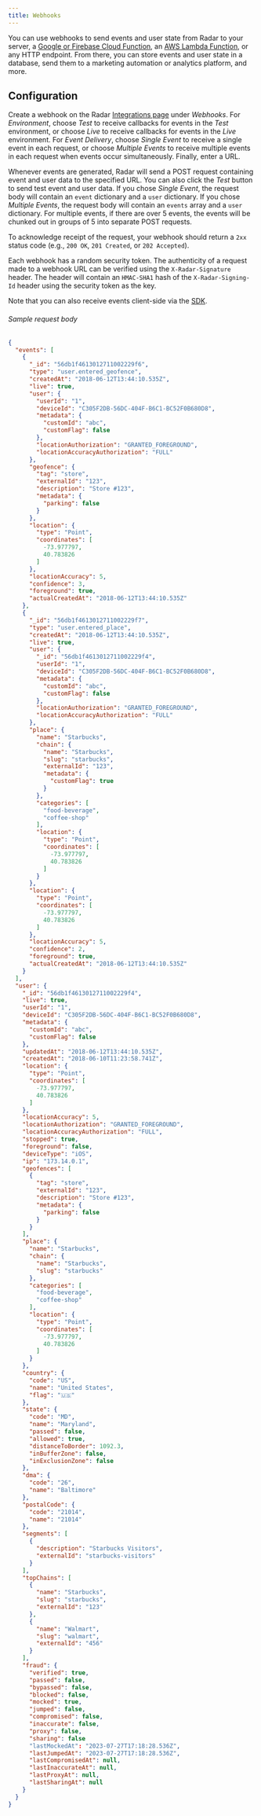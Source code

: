 ```yaml
---
title: Webhooks
---
```


You can use webhooks to send events and user state from Radar to your server, a [Google or Firebase Cloud Function](https://firebase.google.com/docs/functions/functions-and-firebase), an [AWS Lambda Function](https://aws.amazon.com/lambda/), or any HTTP endpoint. From there, you can store events and user state in a database, send them to a marketing automation or analytics platform, and more.

## Configuration

Create a webhook on the Radar [Integrations page](https://radar.com/dashboard/integrations) under *Webhooks*. For *Environment*, choose *Test* to receive callbacks for events in the *Test* environment, or choose *Live* to receive callbacks for events in the *Live* environment. For *Event Delivery*, choose *Single Event* to receive a single event in each request, or choose *Multiple Events* to receive multiple events in each request when events occur simultaneously. Finally, enter a URL.

Whenever events are generated, Radar will send a <span className="badge badge--info">POST</span> request containing event and user data to the specified URL. You can also click the *Test* button to send test event and user data. If you chose *Single Event*, the request body will contain an `event` dictionary and a `user` dictionary. If you chose *Multiple Events*, the request body will contain an `events` array and a `user` dictionary. For multiple events, if there are over 5 events, the events will be chunked out in groups of 5 into separate <span className="badge badge--info">POST</span> requests.

To acknowledge receipt of the request, your webhook should return a `2xx` status code (e.g., `200 OK`, `201 Created`, or `202 Accepted`).

Each webhook has a random security token. The authenticity of a request made to a webhook URL can be verified using the `X-Radar-Signature` header. The header will contain an `HMAC-SHA1` hash of the `X-Radar-Signing-Id` header using the security token as the key.

Note that you can also receive events client-side via the [SDK](/sdk).

###### Sample request body

```json
{
  "events": [
    {
      "_id": "56db1f4613012711002229f6",
      "type": "user.entered_geofence",
      "createdAt": "2018-06-12T13:44:10.535Z",
      "live": true,
      "user": {
        "userId": "1",
        "deviceId": "C305F2DB-56DC-404F-B6C1-BC52F0B680D8",
        "metadata": {
          "customId": "abc",
          "customFlag": false
        },
        "locationAuthorization": "GRANTED_FOREGROUND",
        "locationAccuracyAuthorization": "FULL"
      },
      "geofence": {
        "tag": "store",
        "externalId": "123",
        "description": "Store #123",
        "metadata": {
          "parking": false
        }
      },
      "location": {
        "type": "Point",
        "coordinates": [
          -73.977797,
          40.783826
        ]
      },
      "locationAccuracy": 5,
      "confidence": 3,
      "foreground": true,
      "actualCreatedAt": "2018-06-12T13:44:10.535Z"
    },
    {
      "_id": "56db1f4613012711002229f7",
      "type": "user.entered_place",
      "createdAt": "2018-06-12T13:44:10.535Z",
      "live": true,
      "user": {
        "_id": "56db1f4613012711002229f4",
        "userId": "1",
        "deviceId": "C305F2DB-56DC-404F-B6C1-BC52F0B680D8",
        "metadata": {
          "customId": "abc",
          "customFlag": false
        },
        "locationAuthorization": "GRANTED_FOREGROUND",
        "locationAccuracyAuthorization": "FULL"
      },
      "place": {
        "name": "Starbucks",
        "chain": {
          "name": "Starbucks",
          "slug": "starbucks",
          "externalId": "123",
          "metadata": {
            "customFlag": true
          }
        },
        "categories": [
          "food-beverage",
          "coffee-shop"
        ],
        "location": {
          "type": "Point",
          "coordinates": [
            -73.977797,
            40.783826
          ]
        }
      },
      "location": {
        "type": "Point",
        "coordinates": [
          -73.977797,
          40.783826
        ]
      },
      "locationAccuracy": 5,
      "confidence": 2,
      "foreground": true,
      "actualCreatedAt": "2018-06-12T13:44:10.535Z"
    }
  ],
  "user": {
    "_id": "56db1f4613012711002229f4",
    "live": true,
    "userId": "1",
    "deviceId": "C305F2DB-56DC-404F-B6C1-BC52F0B680D8",
    "metadata": {
      "customId": "abc",
      "customFlag": false
    },
    "updatedAt": "2018-06-12T13:44:10.535Z",
    "createdAt": "2018-06-10T11:23:58.741Z",
    "location": {
      "type": "Point",
      "coordinates": [
        -73.977797,
        40.783826
      ]
    },
    "locationAccuracy": 5,
    "locationAuthorization": "GRANTED_FOREGROUND",
    "locationAccuracyAuthorization": "FULL",
    "stopped": true,
    "foreground": false,
    "deviceType": "iOS",
    "ip": "173.14.0.1",
    "geofences": [
      {
        "tag": "store",
        "externalId": "123",
        "description": "Store #123",
        "metadata": {
          "parking": false
        }
      }
    ],
    "place": {
      "name": "Starbucks",
      "chain": {
        "name": "Starbucks",
        "slug": "starbucks"
      },
      "categories": [
        "food-beverage",
        "coffee-shop"
      ],
      "location": {
        "type": "Point",
        "coordinates": [
          -73.977797,
          40.783826
        ]
      }
    },
    "country": {
      "code": "US",
      "name": "United States",
      "flag": "🇺🇸"
    },
    "state": {
      "code": "MD",
      "name": "Maryland",
      "passed": false,
      "allowed": true,
      "distanceToBorder": 1092.3,
      "inBufferZone": false,
      "inExclusionZone": false
    },
    "dma": {
      "code": "26",
      "name": "Baltimore"
    },
    "postalCode": {
      "code": "21014",
      "name": "21014"
    },
    "segments": [
      {
        "description": "Starbucks Visitors",
        "externalId": "starbucks-visitors"
      }
    ],
    "topChains": [
      {
        "name": "Starbucks",
        "slug": "starbucks",
        "externalId": "123"
      },
      {
        "name": "Walmart",
        "slug": "walmart",
        "externalId": "456"
      }
    ],
    "fraud": {
      "verified": true,
      "passed": false,
      "bypassed": false,
      "blocked": false,
      "mocked": true,
      "jumped": false,
      "compromised": false,
      "inaccurate": false,
      "proxy": false,
      "sharing": false
      "lastMockedAt": "2023-07-27T17:18:28.536Z",
      "lastJumpedAt": "2023-07-27T17:18:28.536Z",
      "lastCompromisedAt": null,
      "lastInaccurateAt": null,
      "lastProxyAt": null,
      "lastSharingAt": null
    }
  }
}
```
